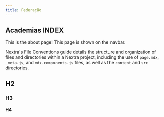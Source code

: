 ```yaml
---
title: Federação
---
```


## Academias INDEX

This is the about page! This page is shown on the navbar.

Nextra's File Conventions guide details the structure and organization of
files and directories within a Nextra project, including the use of
`page.mdx`, `_meta.js`, and `mdx-components.js` files, as well as the
`content` and `src` directories.

## H2

### H3

#### H4
